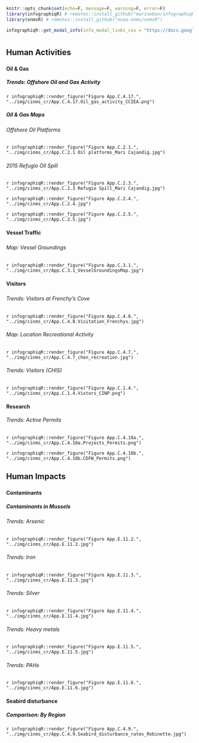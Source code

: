 ```r
knitr::opts_chunk$set(echo=F, message=F, warning=F, error=F)
library(infographiqR) # remotes::install_github("marinebon/infographiqR") 
library(onmsR) # remotes::install_github("noaa-onms/onmsR")
```

```r
infographiqR::get_modal_info(info_modal_links_csv = "https://docs.google.com/spreadsheets/d/1yEuI7BT9fJEcGAFNPM0mCq16nFsbn0b-bNirYPU5W8c/gviz/tq?tqx=out:csv&sheet=info_modal_links")
```

# {.tabset}

## Human Activities

### {.tabset}

#### Oil & Gas {.tabset}

##### Trends: Offshore Oil and Gas Activity 

`r infographiqR::render_figure("Figure App.C.4.17.", "../img/cinms_cr/App.C.4.17.Oil_gas_activity_CCIEA.png")`

##### Oil & Gas Maps {.tabset}

###### Offshore Oil Platforms

`r infographiqR::render_figure("Figure App.C.2.1.", "../img/cinms_cr/App.C.2.1 Oil platforms_Mari Cajandig.jpg")`

###### 2015 Refugio Oil Spill

`r infographiqR::render_figure("Figure App.C.2.3.", "../img/cinms_cr/App.C.2.3 Refugio Spill_Mari Cajandig.jpg")`

`r infographiqR::render_figure("Figure App.C.2.4.", "../img/cinms_cr/App.C.2.4.jpg")`

`r infographiqR::render_figure("Figure App.C.2.5.", "../img/cinms_cr/App.C.2.5.jpg")`

#### Vessel Traffic

##### {.tabset}

###### Map: Vessel Groundings

`r infographiqR::render_figure("Figure App.C.3.1.", "../img/cinms_cr/App.C.3.1_VesselGroundingsMap.jpg")`

#### Visitors

##### {.tabset}

###### Trends: Visitors at Frenchy's Cove

`r infographiqR::render_figure("Figure App.C.4.8.", "../img/cinms_cr/App.C.4.8.Visitation_Frenchys.jpg")`

###### Map: Location Recreational Activity

`r infographiqR::render_figure("Figure App.C.4.7.", "../img/cinms_cr/App.C.4.7_chen_recreation.jpg")`

###### Trends: Visitors (CHIS)

`r infographiqR::render_figure("Figure App.C.1.4.", "../img/cinms_cr/App.C.1.4.Vistors_CINP.png")`

#### Research
###### Trends: Active Permits

`r infographiqR::render_figure("Figure App.C.4.18a.", "../img/cinms_cr/App.C.4.18a.Projects_Permits.png")`

`r infographiqR::render_figure("Figure App.C.4.18b.", "../img/cinms_cr/App.C.4.18b.CDFW_Permits.png")`

## Human Impacts

### {.tabset}

#### Contaminants 
##### Contaminants in Mussels {.tabset}

###### Trends: Arsenic

`r infographiqR::render_figure("Figure App.E.11.2.", "../img/cinms_cr/App.E.11.2.jpg")`

###### Trends: Iron

`r infographiqR::render_figure("Figure App.E.11.3.", "../img/cinms_cr/App.E.11.3.jpg")`

###### Trends: Silver

`r infographiqR::render_figure("Figure App.E.11.4.", "../img/cinms_cr/App.E.11.4.jpg")`

###### Trends: Heavy metals

`r infographiqR::render_figure("Figure App.E.11.5.", "../img/cinms_cr/App.E.11.5.jpg")`

###### Trends: PAHs

`r infographiqR::render_figure("Figure App.E.11.6.", "../img/cinms_cr/App.E.11.6.jpg")`

#### Seabird disturbance

##### Comparison: By Region

`r infographiqR::render_figure("Figure App.C.4.9.", "../img/cinms_cr/App.C.4.9.Seabird_disturbance_rates_Robinette.jpg")`
